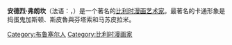 {{Expand French|ga=yes}}
{{Infobox 漫畫家
|姓名 = 安德烈·弗朗坎<br/> André Franquin
|畫像 = 
|畫像尺寸 = 
|附註 = 
|本名 = 
|原文 = 
|羅馬字 =
|出生日期 = {{Birth date|1924|1|3}}
|出生地點 = {{比利时}}[[埃特尔贝克|埃特尔贝克]]
|逝世日期 = {{Death date and age|1997|1|5|1924|1|3}}
|逝世地點 = {{法国}}[[圣罗兰度瓦|圣罗兰度瓦]]
|國籍 = {{比利时}}
|職業 = 漫画家
|活躍時期 = 
|類型 = 
|代表作 = [[斯皮鲁|斯皮鲁]]、[[加斯顿·马丁|加斯顿·马丁]]、[[马苏皮拉米|马苏皮拉米]]
|獎項 = 
|簽名 = Franquin signature.png
|官方網站 = http://www.franquin.com/
}}
'''安德烈·弗朗坎'''（法语：{{lang|fr|André Franquin}}，{{bd|1924年|1月3日|1997年|1月5日|catIdx=F}}）是一个著名的[[比利时|比利时]][[漫画艺术家|漫画艺术家]]。最著名的卡通形象是捣蛋鬼加斯顿、斯皮魯與芬塔索和马苏皮拉米。

{{Authority control}}
{{漫画小作品}}
{{DEFAULTSORT:Franquin, André}}
[[Category:布鲁塞尔人|Category:布鲁塞尔人]]
[[Category:比利时漫画家|Category:比利时漫画家]]